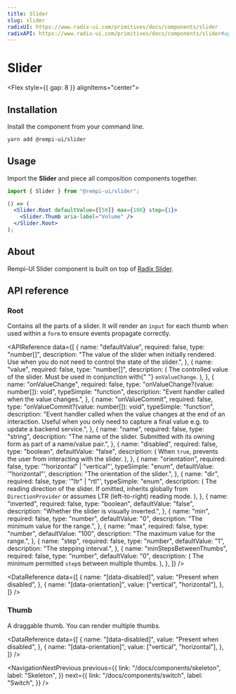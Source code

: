 ```yaml
---
title: Slider
slug: slider
radixUI: https://www.radix-ui.com/primitives/docs/components/slider
radixAPI: https://www.radix-ui.com/primitives/docs/components/slider#api-reference
---
```


# Slider

<Description text="An input where the user selects a value from within a given range." />

<Flex style={{ gap: 8 }} alignItems="center">
  <RadixUI href="https://www.radix-ui.com/primitives/docs/components/slider" />
  <RadixAPI href="https://www.radix-ui.com/primitives/docs/components/slider#api-reference" />
  <SelectVersion />
</Flex>

<PreviewComponent name="slider" />

## Installation

Install the component from your command line.

```bash
yarn add @rempi-ui/slider
```

## Usage

Import the <strong>Slider</strong> and piece all composition components together.

```jsx
import { Slider } from "@rempi-ui/slider";

() => (
  <Slider.Root defaultValue={[50]} max={100} step={1}>
    <Slider.Thumb aria-label="Volume" />
  </Slider.Root>
);
```

## About

Rempi-UI Slider component is built on top of [Radix Slider](https://www.radix-ui.com/primitives/docs/components/slider).

## API reference

### Root

Contains all the parts of a slider. It will render an `input` for each thumb when used within a `form` to ensure events propagate correctly.

<MoreInfo
  componentName="Radix Slider"
  componentLink="https://www.radix-ui.com/primitives/docs/components/slider#root"
/>

<APIReference
  data={[
    {
      name: "defaultValue",
      required: false,
      type: "number[]",
      description:
        "The value of the slider when initially rendered. Use when you do not need to control the state of the slider.",
    },
    {
      name: "value",
      required: false,
      type: "number[]",
      description: (
        <span>
          The controlled value of the slider. Must be used in conjunction with{" "}
          <code>onValueChange</code>.
        </span>
      ),
    },
    {
      name: "onValueChange",
      required: false,
      type: "onValueChange?(value: number[]): void",
      typeSimple: "function",
      description: "Event handler called when the value changes.",
    },
    {
      name: "onValueCommit",
      required: false,
      type: "onValueCommit?(value: number[]): void",
      typeSimple: "function",
      description:
        "Event handler called when the value changes at the end of an interaction. Useful when you only need to capture a final value e.g. to update a backend service.",
    },
    {
      name: "name",
      required: false,
      type: "string",
      description:
        "The name of the slider. Submitted with its owning form as part of a name/value pair.",
    },
    {
      name: "disabled",
      required: false,
      type: "boolean",
      defaultValue: "false",
      description: (
        <span>
          When <code>true</code>, prevents the user from interacting with the
          slider.
        </span>
      ),
    },
    {
      name: "orientation",
      required: false,
      type: '"horizontal" | "vertical"',
      typeSimple: "enum",
      defaultValue: '"horizontal"',
      description: "The orientation of the slider.",
    },
    {
      name: "dir",
      required: false,
      type: '"ltr" | "rtl"',
      typeSimple: "enum",
      description: (
        <span>
          The reading direction of the slider. If omitted, inherits globally
          from <code>DirectionProvider</code> or assumes LTR (left-to-right)
          reading mode.
        </span>
      ),
    },
    {
      name: "inverted",
      required: false,
      type: "boolean",
      defaultValue: "false",
      description: "Whether the slider is visually inverted.",
    },
    {
      name: "min",
      required: false,
      type: "number",
      defaultValue: "0",
      description: "The minimum value for the range.",
    },
    {
      name: "max",
      required: false,
      type: "number",
      defaultValue: "100",
      description: "The maximum value for the range.",
    },
    {
      name: "step",
      required: false,
      type: "number",
      defaultValue: "1",
      description: "The stepping interval.",
    },
    {
      name: "minStepsBetweenThumbs",
      required: false,
      type: "number",
      defaultValue: "0",
      description: (
        <span>
          The minimum permitted <code>step</code>s between multiple thumbs.
        </span>
      ),
    },
  ]}
/>

<DataReference
  data={[
    {
      name: "[data-disabled]",
      value: "Present when disabled",
    },
    {
      name: "[data-orientation]",
      value: ["vertical", "horizontal"],
    },
  ]}
/>

### Thumb

A draggable thumb. You can render multiple thumbs.

<MoreInfo
  componentName="Radix Slider Thumb"
  componentLink="https://www.radix-ui.com/primitives/docs/components/slider#thumb"
/>

<DataReference
  data={[
    {
      name: "[data-disabled]",
      value: "Present when disabled",
    },
    {
      name: "[data-orientation]",
      value: ["vertical", "horizontal"],
    },
  ]}
/>

<NavigationNextPrevious
  previous={{
    link: "/docs/components/skeleton",
    label: "Skeleton",
  }}
  next={{
    link: "/docs/components/switch",
    label: "Switch",
  }}
/>

<EditThisPage url="components/en-US/slider/1.0.1.mdx" />
